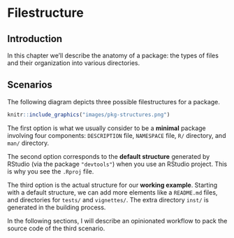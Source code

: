 # Filestructure {#structure}

## Introduction

In this chapter we'll describe the anatomy of a package: the types of files and their organization into various directories.


## Scenarios

The following diagram depicts three possible filestructures for a package.

```r
knitr::include_graphics("images/pkg-structures.png")
```

The first option is what we usually consider to be a __minimal__ package involving four components: `DESCRIPTION` file, `NAMESPACE` file, `R/` directory, and `man/` directory.

The second option corresponds to the __default structure__ generated by RStudio (via the package `"devtools"`) when you use an RStudio project. This is why you see the `.Rproj` file.

The third option is the actual structure for our __working example__. Starting with a default structure, we can add more elements like a `README.md` files, and directories for `tests/` and `vignettes/`. The extra directory `inst/` is generated in the building process.

In the following sections, I will describe an opinionated workflow to pack the source code of the third scenario.

